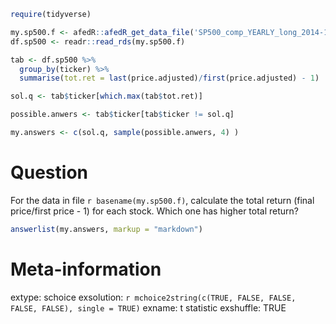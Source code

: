 ```r
require(tidyverse)

my.sp500.f <- afedR::afedR_get_data_file('SP500_comp_YEARLY_long_2014-10-03_2019-10-02.rds')
df.sp500 <- readr::read_rds(my.sp500.f)

tab <- df.sp500 %>%
  group_by(ticker) %>%
  summarise(tot.ret = last(price.adjusted)/first(price.adjusted) - 1)

sol.q <- tab$ticker[which.max(tab$tot.ret)]

possible.anwers <- tab$ticker[tab$ticker != sol.q]

my.answers <- c(sol.q, sample(possible.anwers, 4) )
```

Question
========

For the data in file `r basename(my.sp500.f)`, calculate the total return (final price/first price - 1) for each stock. Which one has higher total return?


```r
answerlist(my.answers, markup = "markdown")
```


Meta-information
================
extype: schoice
exsolution: `r mchoice2string(c(TRUE, FALSE, FALSE, FALSE, FALSE), single = TRUE)`
exname: t statistic
exshuffle: TRUE
